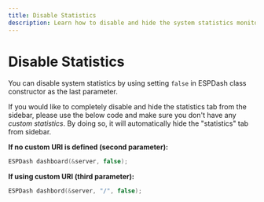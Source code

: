 ```yaml
---
title: Disable Statistics
description: Learn how to disable and hide the system statistics monitoring feature in ESP-DASH dashboards, including removing the statistics tab from the sidebar interface.
---
```


# Disable Statistics

You can disable system statistics by using setting `false` in ESPDash class constructor as the last parameter.

If you would like to completely disable and hide the statistics tab from the sidebar, please use the below code and make sure you don't have any <i>custom statistics</i>. By doing so, it will automatically hide the "statistics" tab from sidebar.

**If no custom URI is defined (second parameter):**
```cpp
ESPDash dashboard(&server, false);
```

**If using custom URI (third parameter):**
```cpp
ESPDash dashbord(&server, "/", false);
```
